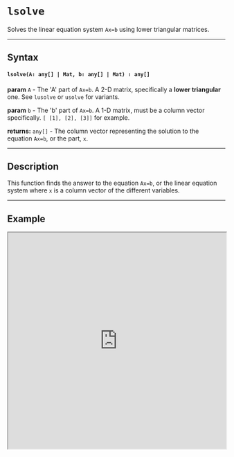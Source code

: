 
# `lsolve`

Solves the linear equation system `Ax=b` using lower triangular matrices.

---

## Syntax

#### `lsolve(A: any[] | Mat, b: any[] | Mat) : any[]`

**param** `A` - The 'A' part of `Ax=b`. A 2-D matrix, specifically a **lower triangular** one. See `lusolve` or `usolve` for variants.

**param** `b` - The 'b' part of `Ax=b`. A 1-D matrix, must be a column vector specifically. `[ [1], [2], [3]]` for example.

**returns:** `any[]` - The column vector representing the solution to the equation `Ax=b`, or the part, `x`. 

---

## Description

This function finds the answer to the equation `Ax=b`, or the linear equation system where `x` is a column vector of the different variables. 

---

## Example

<iframe src="https://hlab.app/s/docs/lsolve_hbook"
    width="100%"
    height="500px"/>
